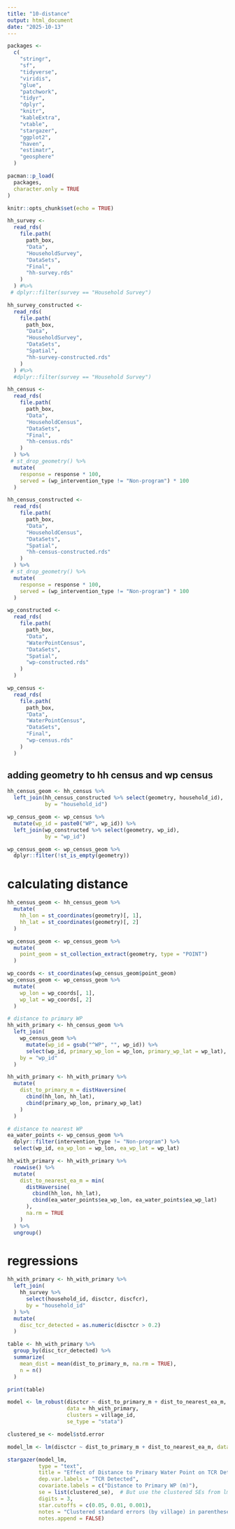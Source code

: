 ```yaml
---
title: "10-distance"
output: html_document
date: "2025-10-13"
---
```


```r
packages <-
  c(
    "stringr",
    "sf",
    "tidyverse",
    "viridis",
    "glue",
    "patchwork",
    "tidyr",
    "dplyr",
    "knitr",
    "kableExtra",
    "vtable",
    "stargazer",
    "ggplot2",
    "haven",
    "estimatr",
    "geosphere"
  )

pacman::p_load(
  packages,
  character.only = TRUE
)
```

```r
knitr::opts_chunk$set(echo = TRUE)

hh_survey <-
  read_rds(
    file.path(
      path_box,
      "Data",
      "HouseholdSurvey",
      "DataSets",
      "Final",
      "hh-survey.rds"
    )
  ) #%>%
 # dplyr::filter(survey == "Household Survey")

hh_survey_constructed <-
  read_rds(
    file.path(
      path_box,
      "Data",
      "HouseholdSurvey",
      "DataSets",
      "Spatial",
      "hh-survey-constructed.rds"
    )
  ) #%>%
  #dplyr::filter(survey == "Household Survey")

hh_census <-
  read_rds(
    file.path(
      path_box,
      "Data",
      "HouseholdCensus",
      "DataSets",
      "Final",
      "hh-census.rds"
    )
  ) %>%
 # st_drop_geometry() %>%
  mutate(
    response = response * 100,
    served = (wp_intervention_type != "Non-program") * 100
  )

hh_census_constructed <-
  read_rds(
    file.path(
      path_box,
      "Data",
      "HouseholdCensus",
      "DataSets",
      "Spatial",
      "hh-census-constructed.rds"
    )
  ) %>%
 # st_drop_geometry() %>%
  mutate(
    response = response * 100,
    served = (wp_intervention_type != "Non-program") * 100
  )

wp_constructed <-
  read_rds(
    file.path(
      path_box,
      "Data",
      "WaterPointCensus",
      "DataSets",
      "Spatial",
      "wp-constructed.rds"
    )
  )

wp_census <-
  read_rds(
    file.path(
      path_box,
      "Data",
      "WaterPointCensus",
      "DataSets",
      "Final",
      "wp-census.rds"
    )
  )
```

## adding geometry to hh census and wp census
```r
hh_census_geom <- hh_census %>%
  left_join(hh_census_constructed %>% select(geometry, household_id),
            by = "household_id")

wp_census_geom <- wp_census %>%
  mutate(wp_id = paste0("WP", wp_id)) %>%
  left_join(wp_constructed %>% select(geometry, wp_id),
            by = "wp_id")

wp_census_geom <- wp_census_geom %>%
  dplyr::filter(!st_is_empty(geometry))
```

# calculating distance
```r
hh_census_geom <- hh_census_geom %>%
  mutate(
    hh_lon = st_coordinates(geometry)[, 1],
    hh_lat = st_coordinates(geometry)[, 2]
  )

wp_census_geom <- wp_census_geom %>%
  mutate(
    point_geom = st_collection_extract(geometry, type = "POINT")
  )

wp_coords <- st_coordinates(wp_census_geom$point_geom)
wp_census_geom <- wp_census_geom %>%
  mutate(
    wp_lon = wp_coords[, 1],
    wp_lat = wp_coords[, 2]
  )

# distance to primary WP
hh_with_primary <- hh_census_geom %>%
  left_join(
    wp_census_geom %>%
      mutate(wp_id = gsub("^WP", "", wp_id)) %>%  
      select(wp_id, primary_wp_lon = wp_lon, primary_wp_lat = wp_lat),
    by = "wp_id"
  )

hh_with_primary <- hh_with_primary %>%
  mutate(
    dist_to_primary_m = distHaversine(
      cbind(hh_lon, hh_lat),
      cbind(primary_wp_lon, primary_wp_lat)
    )
  )

# distance to nearest WP
ea_water_points <- wp_census_geom %>%
  dplyr::filter(intervention_type != "Non-program") %>%
  select(wp_id, ea_wp_lon = wp_lon, ea_wp_lat = wp_lat)

hh_with_primary <- hh_with_primary %>%
  rowwise() %>%
  mutate(
    dist_to_nearest_ea_m = min(
      distHaversine(
        cbind(hh_lon, hh_lat),
        cbind(ea_water_points$ea_wp_lon, ea_water_points$ea_wp_lat)
      ),
      na.rm = TRUE
    )
  ) %>%
  ungroup()
```

# regressions
```r
hh_with_primary <- hh_with_primary %>%
  left_join(
    hh_survey %>%
      select(household_id, disctcr, discfcr),
      by = "household_id"
  ) %>%
  mutate(
    disc_tcr_detected = as.numeric(disctcr > 0.2)
  )
```

```r
table <- hh_with_primary %>%
  group_by(disc_tcr_detected) %>%
  summarize(
    mean_dist = mean(dist_to_primary_m, na.rm = TRUE),
    n = n()
  )

print(table)
```

```r

model <- lm_robust(disctcr ~ dist_to_primary_m + dist_to_nearest_ea_m, 
                   data = hh_with_primary,
                   clusters = village_id,
                   se_type = "stata")

clustered_se <- model$std.error

model_lm <- lm(disctcr ~ dist_to_primary_m + dist_to_nearest_ea_m, data = hh_with_primary)

stargazer(model_lm,  
          type = "text",
          title = "Effect of Distance to Primary Water Point on TCR Detection",
          dep.var.labels = "TCR Detected",
          covariate.labels = c("Distance to Primary WP (m)"),
          se = list(clustered_se),  # But use the clustered SEs from lm_robust
          digits = 3,
          star.cutoffs = c(0.05, 0.01, 0.001),
          notes = "Clustered standard errors (by village) in parentheses",
          notes.append = FALSE)
```

